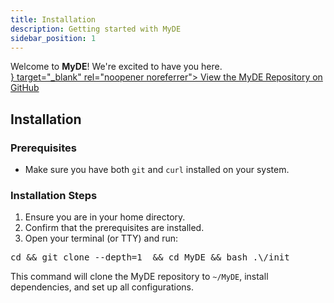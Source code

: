 ```yaml
---
title: Installation
description: Getting started with MyDE
sidebar_position: 1
---
```


<div style={{ textAlign: "center" }}>
  Welcome to <b>MyDE</b>! We're excited to have you here.<br />
  <a href={<ProjectRepoUrl />} target="_blank" rel="noopener noreferrer">
    View the MyDE Repository on GitHub
  </a>
</div>

## Installation

### Prerequisites

- Make sure you have both `git` and `curl` installed on your system.

### Installation Steps

1. Ensure you are in your home directory.
2. Confirm that the prerequisites are installed.
3. Open your terminal (or TTY) and run:

<pre>cd && git clone --depth=1 <ProjectRepoUrl/> && cd MyDE && bash .\/init</pre>

This command will clone the MyDE repository to `~/MyDE`, install dependencies, and set up all configurations.
